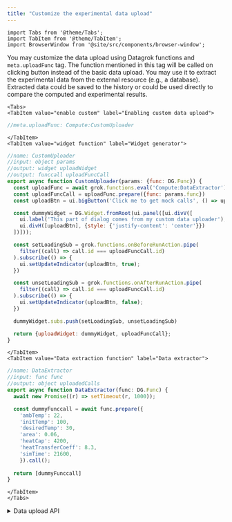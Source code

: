 ```yaml
---
title: "Customize the experimental data upload"
---
```


```mdx-code-block
import Tabs from '@theme/Tabs';
import TabItem from '@theme/TabItem';
import BrowserWindow from '@site/src/components/browser-window';
```

You may customize the data upload using Datagrok functions and `meta.uploadFunc` tag.
The function mentioned in this tag will be called on clicking <i class="fas fa-upload"></i> button instead of the basic data upload.
You may use it to extract the experimental data from the external resource (e.g., a database).
Extracted data could be saved to the history or could be used directly to compare the computed and experimental results.

```mdx-code-block
<Tabs>
<TabItem value="enable custom" label="Enabling custom data upload">
```

```javascript title="Your script header"
//meta.uploadFunc: Compute:CustomUploader
```

```mdx-code-block
</TabItem>
<TabItem value="widget function" label="Widget generator">
```

```javascript title="package.ts"
//name: CustomUploader
//input: object params
//output: widget uploadWidget
//output: funccall uploadFuncCall
export async function CustomUploader(params: {func: DG.Func}) {
  const uploadFunc = await grok.functions.eval('Compute:DataExtractor') as DG.Func;
  const uploadFuncCall = uploadFunc.prepare({func: params.func})
  const uploadBtn = ui.bigButton('Click me to get mock calls', () => uploadFuncCall.call());

  const dummyWidget = DG.Widget.fromRoot(ui.panel([ui.divV([
    ui.label('This part of dialog comes from my custom data uploader'),
    ui.divH([uploadBtn], {style: {'justify-content': 'center'}})
  ])]));  

  const setLoadingSub = grok.functions.onBeforeRunAction.pipe(
    filter((call) => call.id === uploadFuncCall.id)
  ).subscribe(() => {
    ui.setUpdateIndicator(uploadBtn, true);
  })

  const unsetLoadingSub = grok.functions.onAfterRunAction.pipe(
    filter((call) => call.id === uploadFuncCall.id)
  ).subscribe(() => {
    ui.setUpdateIndicator(uploadBtn, false);
  })

  dummyWidget.subs.push(setLoadingSub, unsetLoadingSub)

  return {uploadWidget: dummyWidget, uploadFuncCall};
}
```

```mdx-code-block
</TabItem>
<TabItem value="Data extraction function" label="Data extractor">
```

```javascript title="package.ts"
//name: DataExtractor
//input: func func
//output: object uploadedCalls
export async function DataExtractor(func: DG.Func) {
  await new Promise((r) => setTimeout(r, 1000));

  const dummyFunccall = await func.prepare({
    'ambTemp': 22,
    'initTemp': 100,
    'desiredTemp': 30,
    'area': 0.06,
    'heatCap': 4200,
    'heatTransferCoeff': 8.3,
    'simTime': 21600,
    }).call();
    
  return [dummyFunccall]
}
```

```mdx-code-block
</TabItem>
</Tabs>
```

<details>
<summary> Data upload API </summary>
<div>

The custom upload funcion should return `uploadWidget` (of type DG.Widget) and `uploadFuncCall` (of type DG.FuncCall).
`uploadWidget` will be shown on the UI; `uploadFuncCall`, in turn, should return the experimental runs typed as array of DG.FuncCalls.

</div>
</details>